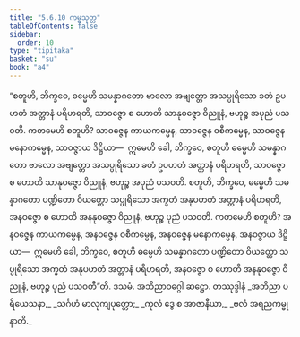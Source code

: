 ```yaml
---
title: "5.6.10 ကမ္မသုတ္တ"
tableOfContents: false
sidebar:
  order: 10
type: "tipitaka"
basket: "su"
book: "a4"
---
```



<DynamicBreadcrumb />

<Division number="263" book="a4" e="ch" v="15" p="575">

<Paragraph number="1562" book="a4">
“စတူဟိ, ဘိက္ခဝေ, ဓမ္မေဟိ သမန္နာဂတော ဗာလော အဗျတ္တော အသပ္ပုရိသော ခတံ ဥပဟတံ အတ္တာနံ ပရိဟရတိ, သာဝဇ္ဇော စ ဟောတိ သာနုဝဇ္ဇော ဝိညူနံ, ဗဟုဉ္စ အပုညံ ပသဝတိ. ကတမေဟိ စတူဟိ? သာဝဇ္ဇေန ကာယကမ္မေန, သာဝဇ္ဇေန ဝစီကမ္မေန, သာဝဇ္ဇေန မနောကမ္မေန, သာဝဇ္ဇာယ ဒိဋ္ဌိယာ—  ဣမေဟိ ခေါ, ဘိက္ခဝေ, စတူဟိ ဓမ္မေဟိ သမန္နာဂတော ဗာလော အဗျတ္တော အသပ္ပုရိသော ခတံ ဥပဟတံ အတ္တာနံ ပရိဟရတိ, သာဝဇ္ဇော စ ဟောတိ သာနုဝဇ္ဇော ဝိညူနံ, ဗဟုဉ္စ အပုညံ ပသဝတိ.
</Paragraph>

<Paragraph number="1563" book="a4">
စတူဟိ, ဘိက္ခဝေ, ဓမ္မေဟိ သမန္နာဂတော ပဏ္ဍိတော ဝိယတ္တော သပ္ပုရိသော အက္ခတံ အနုပဟတံ အတ္တာနံ ပရိဟရတိ, အနဝဇ္ဇော စ ဟောတိ အနနုဝဇ္ဇော ဝိညူနံ, ဗဟုဉ္စ ပုညံ ပသဝတိ. ကတမေဟိ စတူဟိ? အနဝဇ္ဇေန ကာယကမ္မေန, အနဝဇ္ဇေန ဝစီကမ္မေန, အနဝဇ္ဇေန မနောကမ္မေန, အနဝဇ္ဇာယ ဒိဋ္ဌိယာ—  ဣမေဟိ ခေါ, ဘိက္ခဝေ, စတူဟိ ဓမ္မေဟိ သမန္နာဂတော ပဏ္ဍိတော ဝိယတ္တော သပ္ပုရိသော အက္ခတံ အနုပဟတံ အတ္တာနံ ပရိဟရတိ, အနဝဇ္ဇော စ ဟောတိ အနနုဝဇ္ဇော ဝိညူနံ, ဗဟုဉ္စ ပုညံ ပသဝတီ”တိ.

</Paragraph>
</Division>

<Paragraph number="1564" type="center" book="a4">
ဒသမံ.



</Paragraph>

<Paragraph number="1565" type="center" book="a4">
အဘိညာဝဂ္ဂေါ ဆဋ္ဌော.



</Paragraph>

<Paragraph number="1566" type="center" book="a4">
တဿုဒ္ဒါနံ


</Paragraph>

<Paragraph number="1567" type="verses" book="a4">
_အဘိညာ ပရိယေသနာ,_  
_သင်္ဂဟံ မာလုကျပုတ္တော;_  
_ကုလံ ဒွေ စ အာဇာနီယာ,_  
_ဗလံ အရညကမ္မုနာတိ._
</Paragraph>